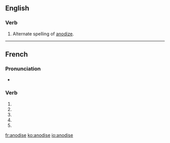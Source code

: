 {{also|anodisé}}
==English==

===Verb===
{{en-verb|anodises|anodising|anodised|anodised}}

# Alternate spelling of [[anodize]].

----

==French==

===Pronunciation===
* {{homophones|anodisent|anodises}}

===Verb===
{{fr-verb form}}

# {{conjugation of|anodiser||1|s|pres|ind|lang=fr}}
# {{conjugation of|anodiser||3|s|pres|ind|lang=fr}}
# {{conjugation of|anodiser||1|s|pres|sub|lang=fr}}
# {{conjugation of|anodiser||3|s|pres|sub|lang=fr}}
# {{conjugation of|anodiser||2|s|imp|lang=fr}}

[[fr:anodise]]
[[ko:anodise]]
[[io:anodise]]